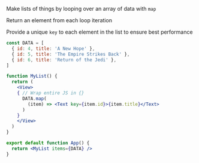 Make lists of things by looping over an array of data with `map`

Return an element from each loop iteration

Provide a unique `key` to each element in the list to ensure best performance

```jsx
const DATA = [
  { id: 4, title: 'A New Hope' },
  { id: 5, title: 'The Empire Strikes Back' },
  { id: 6, title: 'Return of the Jedi' },
]

function MyList() {
  return (
    <View>
    { // Wrap entire JS in {}
      DATA.map(
        (item) => <Text key={item.id}>{item.title}</Text>
      )
    }
    </View>
  )
}

export default function App() {
  return <MyList items={DATA} />
}
```
